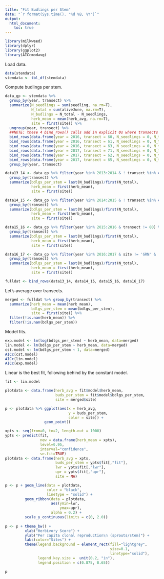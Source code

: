 ```yaml
---
title: "Fit Budlings per Stem"
date: "`r format(Sys.time(), '%d %B, %Y')`"
output: 
  html_document:
    toc: true
---
```


```r
library(milkweed)
library(dplyr)
library(ggplot2)
library(AICcmodavg)
```

Load data.
```r
data(stemdata)
stemdata <- tbl_df(stemdata)
```

Compute budlings per stem.
```r
data_gp <- stemdata %>% 
  group_by(year, transect) %>% 
  summarize(N_seedlings = sum(seedling, na.rm=T), 
            N_total = sum(aliveJune, na.rm=T), 
            N_budlings = N_total - N_seedlings,
            herb_mean = mean(herb_avg, na.rm=T),
            site = first(site)) %>%
  ungroup(year, transect) %>%
  ##NOTE: these 4 bind_rows() calls add in explicit 0s where transects died off, resulting in a year with 0 stems, necessary as it would skew the model if it were not included
  bind_rows(data.frame(year = 2016, transect = 60, N_seedlings = 0, N_total = 0, N_budlings = 0, herb_mean = 0, site = "YTB")) %>%
  bind_rows(data.frame(year = 2016, transect = 61, N_seedlings = 0, N_total = 0, N_budlings = 0, herb_mean = 0, site = "YTB")) %>%
  bind_rows(data.frame(year = 2016, transect = 63, N_seedlings = 0, N_total = 0, N_budlings = 0, herb_mean = 0, site = "YTB")) %>%
  bind_rows(data.frame(year = 2017, transect = 71, N_seedlings = 0, N_total = 0, N_budlings = 0, herb_mean = 0, site = "SKY")) %>%
  bind_rows(data.frame(year = 2017, transect = 62, N_seedlings = 0, N_total = 0, N_budlings = 0, herb_mean = 0, site = "YTB")) %>%
  bind_rows(data.frame(year = 2017, transect = 65, N_seedlings = 0, N_total = 0, N_budlings = 0, herb_mean = 0, site = "YTB")) %>%
  group_by(year, transect)

data13_14 <- data_gp %>% filter(year %in% 2013:2014 & ! transect %in% c(44, 48)) %>% #transects 44 and 48 were abandoned after 2013 and so were not included
  group_by(transect) %>% 
  summarize(bdlgs_per_stem = last(N_budlings)/first(N_total),
            herb_mean = first(herb_mean),
            site = first(site))

data14_15 <- data_gp %>% filter(year %in% 2014:2015 & ! transect %in% c(70, 72)) %>% #transects 70 and 72 were abandoned after 2014 and so were not included
  group_by(transect) %>% 
  summarize(bdlgs_per_stem = last(N_budlings)/first(N_total),
            herb_mean = first(herb_mean),
            site = first(site))

data15_16 <- data_gp %>% filter(year %in% 2015:2016 & transect != 80) %>% #transect 80 was abandoned after 2015 so was not included
  group_by(transect) %>%
  summarize(bdlgs_per_stem = last(N_budlings)/first(N_total),
            herb_mean = first(herb_mean),
            site = first(site))

data16_17 <- data_gp %>% filter(year %in% 2016:2017 & site != 'GRN' & ! transect %in% c(60, 61, 63, 73, 80)) %>% #GRN was a new site and data is only available for 2017, and transect 80 in 2017 is a new transect NOT the same as transect 80 that was abandoned (same number only, which should be fixed.) Also, transects 60, 61, 62 are not present in 2017 since they died, so they are excluded.
  group_by(transect) %>%
  summarize(bdlgs_per_stem = last(N_budlings)/first(N_total),
            herb_mean = first(herb_mean),
            site = first(site))

fulldat <- bind_rows(data13_14, data14_15, data15_16, data16_17)
```

Let's average over transects.

```r
merged <- fulldat %>% group_by(transect) %>% 
  summarize(herb_mean = mean(herb_mean),
            bdlgs_per_stem = mean(bdlgs_per_stem),
            site = first(site)) %>%
  filter(!is.nan(herb_mean)) %>%
  filter(!is.nan(bdlgs_per_stem))
```

Model fits.
```r
exp.model <- lm(log(bdlgs_per_stem) ~ herb_mean, data=merged)
lin.model <- lm(bdlgs_per_stem ~ herb_mean, data=merged)
cst.model <- lm(bdlgs_per_stem ~ 1, data=merged)
AICc(cst.model)
AICc(lin.model)
AICc(exp.model)
```

Linear is the best fit, following behind by the constant model.
```r
fit <- lin.model 

plotdata <- data.frame(herb_avg = fit$model$herb_mean, 
                       buds_per_stem = fit$model$bdlgs_per_stem,
                       site = merged$site)

p <- plotdata %>% ggplot(aes(x = herb_avg, 
                             y = buds_per_stem,
                             color = site)) + 
                  geom_point()

xpts <- seq(from=0, to=2, length.out = 1000)
ypts <- predict(fit, 
                new = data.frame(herb_mean = xpts), 
                level=0.95,
                interval="confidence",
                se.fit=TRUE)
plotdata <- data.frame(herb_avg = xpts, 
                       buds_per_stem = ypts$fit[,"fit"],
                       lwr = ypts$fit[,"lwr"],
                       upr = ypts$fit[,"upr"],
                       site = NA)

p <- p + geom_line(data = plotdata, 
                   color = "black", 
                   linetype = "solid") +
         geom_ribbon(data = plotdata, 
                     aes(ymin=lwr, 
                         ymax=upr), 
                     alpha = 0.2) + 
         scale_y_continuous(limits = c(0, 2.0))
         
p <- p + theme_bw() +
         xlab("Herbivory Score") +
         ylab("Per capita clonal reproduction\n (sprouts/stem)") +
         labs(color="Sites") + 
         theme(legend.background = element_rect(fill="lightgrey",
                                                size=0.1,
                                                linetype="solid"),
               legend.key.size =  unit(0.2, "in"),
               legend.position = c(0.875, 0.65))

p
```
